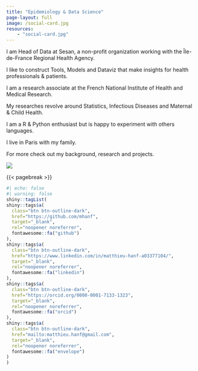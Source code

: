 ```yaml
---
title: "Epidemiology & Data Science"
page-layout: full
image: /social-card.jpg
resources:
    - "social-card.jpg"
---
```


::: column-page-inset
::: column-page-inset-left

I am Head of Data at Sesan, a non-profit organization working with the Île-de-France Regional Health Agency.

I like to construct Tools, Models and Dataviz that make insights for health professionals & patients.

I am a research associate at the French National Institute of Health and Medical Research.

My researches revolve around Statistics, Infectious Diseases and Maternal & Child Health.

I am a R & Python enthusiast but is happy to experiment with others languages.

I live in Paris with my family.

For more check out my background, research and projects.
:::

::: {.column-margin .column-container}
![](image/6_SESAN_017carre.jpg){.rounded-circle}
:::
:::

{{< pagebreak >}}

::: {.column-page-inset .text-center}
```r
#| echo: false
#| warning: false
shiny::tagList(
shiny::tags$a(
  class="btn btn-outline-dark", 
  href="https://github.com/mhanf",
  target="_blank",
  rel="noopener noreferrer",
  fontawesome::fa("github")
),
shiny::tags$a(
  class="btn btn-outline-dark", 
  href="https://www.linkedin.com/in/matthieu-hanf-a03377104/",
  target="_blank",
  rel="noopener noreferrer",
  fontawesome::fa("linkedin")
),
shiny::tags$a(
  class="btn btn-outline-dark", 
  href="https://orcid.org/0000-0001-7133-1323",
  target="_blank",
  rel="noopener noreferrer",
  fontawesome::fa("orcid")
),
shiny::tags$a(
  class="btn btn-outline-dark", 
  href="mailto:matthieu.hanf@gmail.com",
  target="_blank",
  rel="noopener noreferrer",
  fontawesome::fa("envelope")
)
)
```
:::
